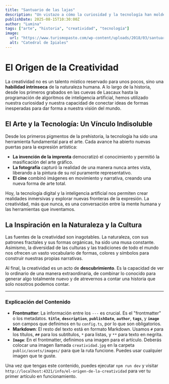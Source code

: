 ```yaml
---
title: "Santuario de las lajas"
description: "Un vistazo a cómo la curiosidad y la tecnología han moldeado la expresión artística a lo largo de la historia."
publishDate: 2025-08-15T10:30:00Z
author: "Lumina"
tags: ["arte", "historia", "creatividad", "tecnología"]
image:
  url: "https://www.turismopasto.com/wp-content/uploads/2018/03/santuario-hermoso-del-mundo-las-lajas-turismo-ipiales-colombia-700x466.jpg"
  alt: "Catedral de Ipiales"
---
```


# El Origen de la Creatividad

La creatividad no es un talento místico reservado para unos pocos, sino una **habilidad intrínseca** de la naturaleza humana. A lo largo de la historia, desde los primeros grabados en las cuevas de Lascaux hasta la programación de algoritmos de inteligencia artificial, hemos utilizado nuestra curiosidad y nuestra capacidad de conectar ideas de formas inesperadas para dar forma a nuestra visión del mundo.

## El Arte y la Tecnología: Un Vínculo Indisoluble

Desde los primeros pigmentos de la prehistoria, la tecnología ha sido una herramienta fundamental para el arte. Cada avance ha abierto nuevas puertas para la expresión artística:

* **La invención de la imprenta** democratizó el conocimiento y permitió la masificación del arte gráfico.
* **La fotografía** capturó la realidad de una manera nunca antes vista, liberando a la pintura de su rol puramente representativo.
* **El cine** combinó imágenes en movimiento y narrativa, creando una nueva forma de arte total.

Hoy, la tecnología digital y la inteligencia artificial nos permiten crear realidades inmersivas y explorar nuevas fronteras de la expresión. La creatividad, más que nunca, es una conversación entre la mente humana y las herramientas que inventamos.

## La Inspiración en la Naturaleza y la Cultura

Las fuentes de la creatividad son inagotables. La naturaleza, con sus patrones fractales y sus formas orgánicas, ha sido una musa constante. Asimismo, la diversidad de las culturas y las tradiciones de todo el mundo nos ofrecen un vasto vocabulario de formas, colores y símbolos para construir nuestras propias narrativas.

Al final, la creatividad es un acto de **descubrimiento**. Es la capacidad de ver lo ordinario de una manera extraordinaria, de combinar lo conocido para generar algo totalmente nuevo y de atrevernos a contar una historia que solo nosotros podemos contar.

---
### Explicación del Contenido

* **Frontmatter**: La información entre los `---` es crucial. Es el "frontmatter" o los metadatos. **`title`**, **`description`**, **`publishDate`**, **`author`**, **`tags`**, y **`image`** son campos que definimos en tu `config.ts`, por lo que son obligatorios.
* **Markdown**: El resto del texto está en formato Markdown. Usamos `#` para los títulos, `##` para los subtítulos, `*` para listas, y `**` para texto en negrita.
* **`Image`**: En el frontmatter, definimos una imagen para el artículo. Deberás colocar una imagen llamada `creatividad.jpg` en la carpeta `public/assets/images/` para que la ruta funcione. Puedes usar cualquier imagen que te guste.

Una vez que tengas este contenido, puedes ejecutar `npm run dev` y visitar `http://localhost:4321/info/el-origen-de-la-creatividad` para ver tu primer artículo en funcionamiento.
